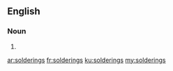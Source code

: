 ==English==

===Noun===
{{head|en|noun plural form}}

# {{plural of|soldering|lang=en}}

[[ar:solderings]]
[[fr:solderings]]
[[ku:solderings]]
[[my:solderings]]